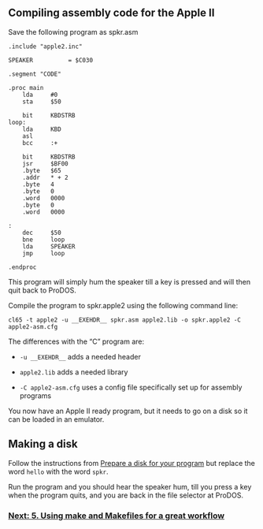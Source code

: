 == Compiling assembly code for the Apple II ==

Save the following program as spkr.asm

<pre>
.include "apple2.inc"

SPEAKER          = $C030

.segment "CODE"

.proc main
    lda     #0
    sta     $50

    bit     KBDSTRB 
loop:
    lda     KBD 
    asl 
    bcc     :+

    bit     KBDSTRB 
    jsr     $BF00 
    .byte   $65
    .addr   * + 2
    .byte   4
    .byte   0
    .word   0000
    .byte   0
    .word   0000

:
    dec     $50
    bne     loop 
    lda     SPEAKER 
    jmp     loop 
    
.endproc
</pre>
This program will simply hum the speaker till a key is pressed and will then quit back to ProDOS.

Compile the program to spkr.apple2 using the following command line:

<code>cl65 -t apple2 -u __EXEHDR__ spkr.asm apple2.lib -o spkr.apple2 -C apple2-asm.cfg</code>

The differences with the “C” program are:

* <code>-u __EXEHDR__</code> adds a needed header

* <code>apple2.lib</code> adds a needed library

* <code>-C apple2-asm.cfg</code> uses a config file specifically set up for assembly programs

You now have an Apple II ready program, but it needs to go on a disk so it can be loaded in an emulator.

== Making a disk ==

Follow the instructions from [https://github.com/cc65/wiki/wiki/Apple-II-3.-Making-an-Apple-II-disk-for-an-emulator#diskprep Prepare a disk for your program] but replace the word <code>hello</code> with the word <code>spkr</code>.

Run the program and you should hear the speaker hum, till you press a key when the program quits, and you are back in the file selector at ProDOS.

=== [https://github.com/cc65/wiki/wiki/Apple-II-5.-Using-make-and-Makefiles-for-a-great-workflow Next: 5. Using make and Makefiles for a great workflow] ===
